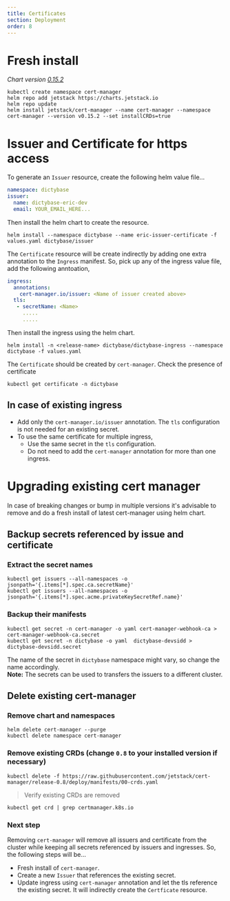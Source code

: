 ```yaml
---
title: Certificates
section: Deployment
order: 8
---
```


# Fresh install

_Chart version [0.15.2](https://hub.helm.sh/charts/jetstack/cert-manager/v0.15.2)_

```shell
kubectl create namespace cert-manager
helm repo add jetstack https://charts.jetstack.io
helm repo update
helm install jetstack/cert-manager --name cert-manager --namespace cert-manager --version v0.15.2 --set installCRDs=true
```

# Issuer and Certificate for https access

To generate an `Issuer` resource, create the following helm value file...

```yaml
namespace: dictybase
issuer:
  name: dictybase-eric-dev
  email: YOUR_EMAIL_HERE...
```

Then install the helm chart to create the resource.

```shell
helm install --namespace dictybase --name eric-issuer-certificate -f values.yaml dictybase/issuer
```

The `Certificate` resource will be create indirectly by adding one extra annotation
to the `Ingress` manifest. So, pick up any of the ingress value file, add the following anntoation,

```yaml
ingress:
  annotations:
    cert-manager.io/issuer: <Name of issuer created above>
  tls:
   - secretName: <Name>
     .....
     .....
```

Then install the ingress using the helm chart.

```shell
helm install -n <release-name> dictybase/dictybase-ingress --namespace dictybase -f values.yaml
```

The `Certificate` should be created by `cert-manager`. Check the presence of certificate

```shell
kubectl get certificate -n dictybase
```

## In case of existing ingress

- Add only the `cert-manager.io/issuer` annotation. The `tls` configuration is not needed for an existing secret.
- To use the same certificate for multiple ingress,
  - Use the same secret in the `tls` configuration.
  - Do not need to add the `cert-manager` annotation for more than one ingress.

# Upgrading existing cert manager

In case of breaking changes or bump in multiple versions it's advisable to remove and do a fresh
install of latest cert-manager using helm chart.

## Backup secrets referenced by issue and certificate

### Extract the secret names

```shell
kubectl get issuers --all-namespaces -o jsonpath='{.items[*].spec.ca.secretName}'
kubectl get issuers --all-namespaces -o jsonpath='{.items[*].spec.acme.privateKeySecretRef.name}'
```

### Backup their manifests

```shell
kubectl get secret -n cert-manager -o yaml cert-manager-webhook-ca > cert-manager-webhook-ca.secret
kubectl get secret -n dictybase -o yaml  dictybase-devsidd > dictybase-devsidd.secret
```

The name of the secret in `dictybase` namespace might vary, so change the name accordingly.  
**Note:** The secrets can be used to transfers the issuers to a different cluster.

## Delete existing cert-manager

### Remove chart and namespaces

```shell
helm delete cert-manager --purge
kubectl delete namespace cert-manager
```

### Remove existing CRDs (change `0.8` to your installed version if necessary)

```shell
kubectl delete -f https://raw.githubusercontent.com/jetstack/cert-manager/release-0.8/deploy/manifests/00-crds.yaml
```

> Verify existing CRDs are removed

```shell
kubectl get crd | grep certmanager.k8s.io
```

### Next step

Removing `cert-manager` will remove all issuers and certificate from the
cluster while keeping all secrets referenced by issuers and ingresses. So,
the following steps will be...

- Fresh install of `cert-manager`.
- Create a new `Issuer` that references the existing secret.
- Update ingress using `cert-manager` annotation and let the tls reference
  the existing secret. It will indirectly create the `Certficate` resource.
